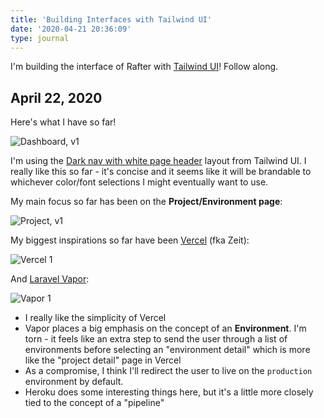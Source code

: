 ```yaml
---
title: 'Building Interfaces with Tailwind UI'
date: '2020-04-21 20:36:09'
type: journal
---
```


I'm building the interface of Rafter with [Tailwind UI](https://tailwindui.com)! Follow along.

## April 22, 2020

Here's what I have so far!

![Dashboard, v1](./dashboard-1.png)

I'm using the [Dark nav with white page header](https://tailwindui.com/components/application-ui/application-shells/stacked#component-10058606cac5398d7fa2c73b64089874) layout from Tailwind UI. I really like this so far - it's concise and it seems like it will be brandable to whichever color/font selections I might eventually want to use.

My main focus so far has been on the **Project/Environment page**:

![Project, v1](./project-1.png)

My biggest inspirations so far have been [Vercel](https://vercel.com) (fka Zeit):

![Vercel 1](./vercel-1.png)

And [Laravel Vapor](https://vapor.laravel.com):

![Vapor 1](./vapor-1.png)

- I really like the simplicity of Vercel
- Vapor places a big emphasis on the concept of an **Environment**. I'm torn - it feels like an extra step to send the user through a list of environments before selecting an "environment detail" which is more like the "project detail" page in Vercel
- As a compromise, I think I'll redirect the user to live on the `production` environment by default.
- Heroku does some interesting things here, but it's a little more closely tied to the concept of a "pipeline"
